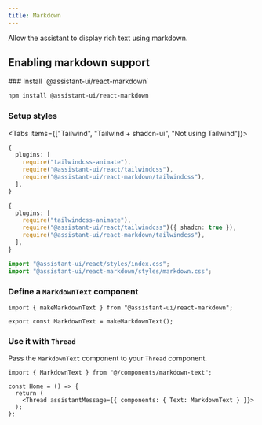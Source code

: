 ```yaml
---
title: Markdown
---
```


Allow the assistant to display rich text using markdown.


## Enabling markdown support

<Steps>

<Step>
### Install `@assistant-ui/react-markdown`

```sh npm2yarn
npm install @assistant-ui/react-markdown
```

</Step>
<Step>

### Setup styles

<Tabs items={["Tailwind", "Tailwind + shadcn-ui", "Not using Tailwind"]}>

```ts {3} title="/tailwind.config.ts" tab="Tailwind"
{
  plugins: [
    require("tailwindcss-animate"),
    require("@assistant-ui/react/tailwindcss"),
    require("@assistant-ui/react-markdown/tailwindcss"),
  ],
}
```

```ts title="/tailwind.config.ts" tab="Tailwind + shadcn-ui"
{
  plugins: [
    require("tailwindcss-animate"),
    require("@assistant-ui/react/tailwindcss")({ shadcn: true }),
    require("@assistant-ui/react-markdown/tailwindcss"),
  ],
}
```

```ts title="/app/layout.tsx" tab="Not using Tailwind"
import "@assistant-ui/react/styles/index.css";
import "@assistant-ui/react-markdown/styles/markdown.css";
```

</Tabs>

</Step>

<Step>

### Define a `MarkdownText` component

```tsx {1} twoslash title="@/components/markdown-text.tsx"
import { makeMarkdownText } from "@assistant-ui/react-markdown";

export const MarkdownText = makeMarkdownText();
```

</Step>

<Step>

### Use it with `Thread`

Pass the `MarkdownText` component to your `Thread` component.

```tsx {1, 7}
import { MarkdownText } from "@/components/markdown-text";

const Home = () => {
  return (
    <Thread assistantMessage={{ components: { Text: MarkdownText } }}>
  );
};
```

</Step>

</Steps>
